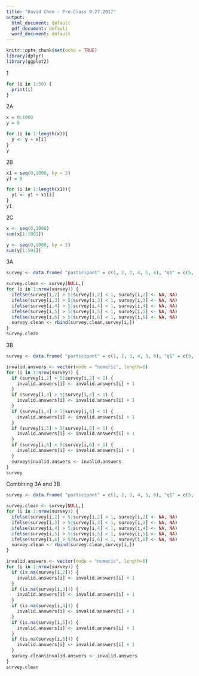 ```yaml
---
title: "David Chen - Pre-Class 9.27.2017"
output:
  html_document: default
  pdf_document: default
  word_document: default
---
```


```r
knitr::opts_chunk$set(echo = TRUE)
library(dplyr)
library(ggplot2)
```


1
```r
for (i in 1:50) {
  print(i)
}
```

2A
```r
x = 0:1000
y = 0

for (i in 1:length(x)){
  y <- y + x[i]
}   
y
```
2B
```r
x1 = seq(0,1000, by = 2)
y1 = 0

for (i in 1:length(x1)){
  y1 <- y1 + x1[i]
}   
y1
```
2C
```r
x <- seq(0,1000)
sum(x[1:1001])

y <- seq(0,1000, by = 2)
sum(y[1:501])
```
3A
```r
survey <- data.frame( "participant" = c(1, 2, 3, 4, 5, 6), "q1" = c(5, 3, 2, 7, 11, 0), "q2" = c(4, 2, 2, 5, -10, 99), "q3" = c(-4, -3, 4, 2, 9, 10), "q4" = c(-30, 5, 2, 23, 4, 2), "q5" = c(88, 4, -20, 2, 4, 2) )

survey.clean <- survey[NULL,]
for (i in 1:nrow(survey)) {
  ifelse(survey[i,2] > 5|survey[i,2] < 1, survey[i,2] <- NA, NA)
  ifelse(survey[i,3] > 5|survey[i,3] < 1, survey[i,3] <- NA, NA)
  ifelse(survey[i,4] > 5|survey[i,4] < 1, survey[i,4] <- NA, NA)
  ifelse(survey[i,5] > 5|survey[i,5] < 1, survey[i,5] <- NA, NA)
  ifelse(survey[i,6] > 5|survey[i,6] < 1, survey[i,6] <- NA, NA)
  survey.clean <- rbind(survey.clean,survey[i,])
}
survey.clean  

```
3B
```r
survey <- data.frame( "participant" = c(1, 2, 3, 4, 5, 6), "q1" = c(5, 3, 2, 7, 11, 0), "q2" = c(4, 2, 2, 5, -10, 99), "q3" = c(-4, -3, 4, 2, 9, 10), "q4" = c(-30, 5, 2, 23, 4, 2), "q5" = c(88, 4, -20, 2, 4, 2) )

invalid.answers <- vector(mode = "numeric", length=6)
for (i in 1:nrow(survey)) {
  if (survey[i,2] > 5|survey[i,2] < 1) {
    invalid.answers[i] <- invalid.answers[i] + 1
  } 
  if (survey[i,3] > 5|survey[i,3] < 1) {
    invalid.answers[i] <- invalid.answers[i] + 1
  } 
  if (survey[i,4] > 5|survey[i,4] < 1) {
    invalid.answers[i] <- invalid.answers[i] + 1
  } 
  if (survey[i,5] > 5|survey[i,5] < 1) {
    invalid.answers[i] <- invalid.answers[i] + 1
  } 
  if (survey[i,6] > 5|survey[i,6] < 1) {
    invalid.answers[i] <- invalid.answers[i] + 1
  }
  survey$invalid.answers <- invalid.answers
}
survey
```
Combining 3A and 3B
```r
survey <- data.frame( "participant" = c(1, 2, 3, 4, 5, 6), "q1" = c(5, 3, 2, 7, 11, 0), "q2" = c(4, 2, 2, 5, -10, 99), "q3" = c(-4, -3, 4, 2, 9, 10), "q4" = c(-30, 5, 2, 23, 4, 2), "q5" = c(88, 4, -20, 2, 4, 2) )

survey.clean <- survey[NULL,]
for (i in 1:nrow(survey)) {
  ifelse(survey[i,2] > 5|survey[i,2] < 1, survey[i,2] <- NA, NA)
  ifelse(survey[i,3] > 5|survey[i,3] < 1, survey[i,3] <- NA, NA)
  ifelse(survey[i,4] > 5|survey[i,4] < 1, survey[i,4] <- NA, NA)
  ifelse(survey[i,5] > 5|survey[i,5] < 1, survey[i,5] <- NA, NA)
  ifelse(survey[i,6] > 5|survey[i,6] < 1, survey[i,6] <- NA, NA)
  survey.clean <- rbind(survey.clean,survey[i,])
}

invalid.answers <- vector(mode = "numeric", length=6)
for (i in 1:nrow(survey)) {
  if (is.na(survey[i,2])) {
    invalid.answers[i] <- invalid.answers[i] + 1
  } 
  if (is.na(survey[i,3])) {
    invalid.answers[i] <- invalid.answers[i] + 1
  } 
  if (is.na(survey[i,4])) {
    invalid.answers[i] <- invalid.answers[i] + 1
  } 
  if (is.na(survey[i,5])) {
    invalid.answers[i] <- invalid.answers[i] + 1
  } 
  if (is.na(survey[i,6])) {
    invalid.answers[i] <- invalid.answers[i] + 1
  }
  survey.clean$invalid.answers <- invalid.answers
}
survey.clean
```